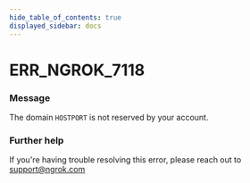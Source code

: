 ```yaml
---
hide_table_of_contents: true
displayed_sidebar: docs
---
```



# ERR_NGROK_7118

### Message

The domain `HOSTPORT` is not reserved by your account.

<ErrorDetails error="err_ngrok_7118" />

### Further help

If you're having trouble resolving this error, please reach out to [support@ngrok.com](mailto:support@ngrok.com?subject=Help%20with%20ERR_NGROK_7118)

